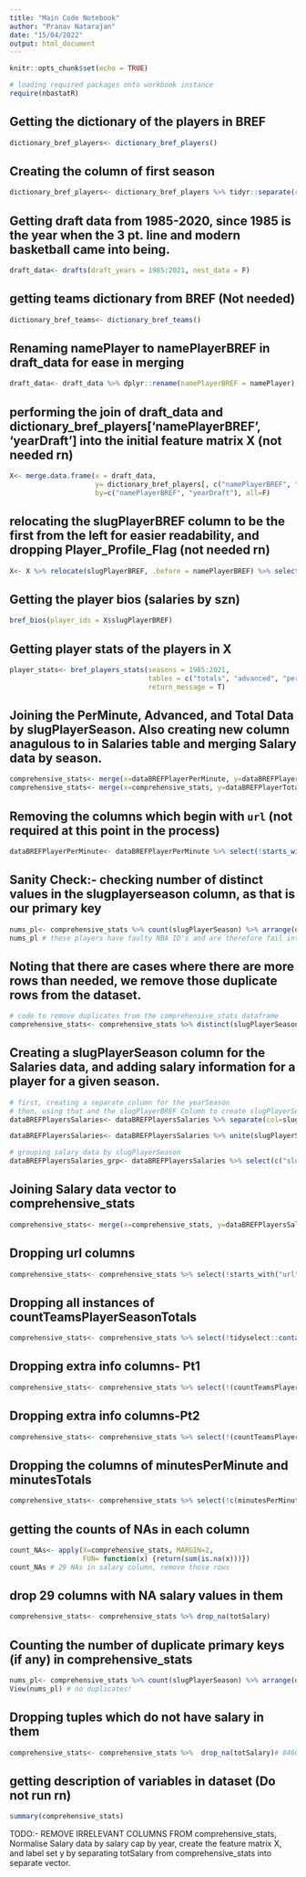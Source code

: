 ```yaml
---
title: "Main Code Notebook"
author: "Pranav Natarajan"
date: "15/04/2022"
output: html_document
---
```


```r
knitr::opts_chunk$set(echo = TRUE)
```

```r
# loading required packages onto workbook instance
require(nbastatR)
```

## Getting the dictionary of the players in BREF
```r
dictionary_bref_players<- dictionary_bref_players()
```

## Creating the column of first season
```r
dictionary_bref_players<- dictionary_bref_players %>% tidyr::separate(col=slugSeasonRookie, into = c('yearDraft', NA), remove=F)
```


## Getting draft data from 1985-2020, since 1985 is the year when the 3 pt. line and modern basketball came into being.
```r
draft_data<- drafts(draft_years = 1985:2021, nest_data = F)
```

## getting teams dictionary from BREF (Not needed)
```r
dictionary_bref_teams<- dictionary_bref_teams()
```

## Renaming namePlayer to namePlayerBREF in draft_data for ease in merging
```r
draft_data<- draft_data %>% dplyr::rename(namePlayerBREF = namePlayer)
```

## performing the join of draft_data and dictionary_bref_players['namePlayerBREF', 'yearDraft'] into the initial feature matrix X (not needed rn)
```r
X<- merge.data.frame(x = draft_data, 
                     y= dictionary_bref_players[, c("namePlayerBREF", "yearDraft", "slugPlayerBREF")],
                     by=c("namePlayerBREF", "yearDraft"), all=F)
```


## relocating the slugPlayerBREF column to be the first from the left for easier readability, and dropping Player_Profile_Flag (not needed rn)
```r
X<- X %>% relocate(slugPlayerBREF, .before = namePlayerBREF) %>% select(!(PLAYER_PROFILE_FLAG))
```


## Getting the player bios (salaries by szn)
```r
bref_bios(player_ids = X$slugPlayerBREF)
```


## Getting player stats of the players in X
```r
player_stats<- bref_players_stats(seasons = 1985:2021, 
                                  tables = c("totals", "advanced", "per_minute"),
                                  return_message = T)
```


## Joining the PerMinute, Advanced, and Total Data by slugPlayerSeason. Also creating new column anagulous to in Salaries table and merging Salary data by season.
```r
comprehensive_stats<- merge(x=dataBREFPlayerPerMinute, y=dataBREFPlayerAdvanced, by="slugPlayerSeason", all=F)
comprehensive_stats<- merge(x=comprehensive_stats, y=dataBREFPlayerTotals, by="slugPlayerSeason", all=F)
```

## Removing the columns which begin with `url` (not required at this point in the process)
```r
dataBREFPlayerPerMinute<- dataBREFPlayerPerMinute %>% select(!starts_with("url"))
```

## Sanity Check:- checking number of distinct values in the slugplayerseason column, as that is our primary key
```r
nums_pl<- comprehensive_stats %>% count(slugPlayerSeason) %>% arrange(desc(n)) %>% head()
nums_pl # these players have faulty NBA ID's and are therefore fail integrity check
```

## Noting that there are cases where there are more rows than needed, we remove those duplicate rows from the dataset.
```r
# code to remove duplicates from the comprehensive_stats dataframe
comprehensive_stats<- comprehensive_stats %>% distinct(slugPlayerSeason, .keep_all = T)# nrow = 16150
```

## Creating a slugPlayerSeason column for the Salaries data, and adding salary information for a player for a given season.
```r
# first, creating a separate column for the yearSeason
# then, using that and the slugPlayerBREF Column to create slugPlayerSeason
dataBREFPlayersSalaries<- dataBREFPlayersSalaries %>% separate(col=slugSeason, into=c("yearSeason", NA), sep='-')

dataBREFPlayersSalaries<- dataBREFPlayersSalaries %>% unite(slugPlayerSeason, c("slugPlayerBREF", "yearSeason"))

# grouping salary data by slugPlayerSeason
dataBREFPlayersSalaries_grp<- dataBREFPlayersSalaries %>% select(c("slugPlayerSeason", "amountSalary")) %>% group_by(slugPlayerSeason) %>% summarise(totSalary = sum(amountSalary)) # this works!
```

## Joining Salary data vector to comprehensive_stats
```r
comprehensive_stats<- merge(x=comprehensive_stats, y=dataBREFPlayersSalaries_grp, by="slugPlayerSeason", all=F) # Success! 8490
```


## Dropping url columns
```r
comprehensive_stats<- comprehensive_stats %>% select(!starts_with("url"))# 10 columns dropped. 109 variables currently
```

## Dropping all instances of countTeamsPlayerSeasonTotals
```r
comprehensive_stats<- comprehensive_stats %>% select(!tidyselect::contains("countTeamsPlayerSeasonTotals"))# 1 column dropped
```

## Dropping extra info columns- Pt1
```r
comprehensive_stats<- comprehensive_stats %>% select(!(countTeamsPlayerSeasonPerMinute:`idPlayerNBA.y`))
```

## Dropping extra info columns-Pt2
```r
comprehensive_stats<- comprehensive_stats %>% select(!(countTeamsPlayerSeason:idPlayerNBA))
```

## Dropping the columns of minutesPerMinute and minutesTotals
```r
comprehensive_stats<- comprehensive_stats %>% select(!c(minutesPerMinute, minutesTotals))# 1 column dropped
```

## getting the counts of NAs in each column
```r
count_NAs<- apply(X=comprehensive_stats, MARGIN=2,
                  FUN= function(x) {return(sum(is.na(x)))})
count_NAs # 29 NAs in salary column, remove those rows
```

## drop 29 columns with NA salary values in them
```r
comprehensive_stats<- comprehensive_stats %>% drop_na(totSalary)
```




## Counting the number of duplicate primary keys (if any) in comprehensive_stats
```r
nums_pl<- comprehensive_stats %>% count(slugPlayerSeason) %>% arrange(desc(n))
View(nums_pl) # no duplicates!
```




<!-- We see that there are duplicate salary values, causing these 300+ duplicate instances! -->

<!-- > length(nums_pl$n[which(nums_pl$n > 1)]) # cases where duplications exist -->
<!-- [1] 300 -->
<!-- > length(nums_pl$n[which(nums_pl$n == 2)]) -->
<!-- [1] 281 -->
<!-- > length(nums_pl$n[which(nums_pl$n == 3)]) -->
<!-- [1] 19 -->

## Dropping tuples which do not have salary in them
```r
comprehensive_stats<- comprehensive_stats %>%  drop_na(totSalary)# 8460 observations
```

## getting description of variables in dataset (Do not run rn)
```r
summary(comprehensive_stats)
```

TODO:- REMOVE IRRELEVANT COLUMNS FROM comprehensive_stats, Normalise Salary data by salary cap by year, create the feature matrix X, and label set y by separating totSalary from comprehensive_stats into separate vector.

